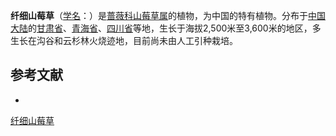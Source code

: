 {{Speciesbox
| name = 纤细山莓草
| status = 
| status_system = 
| image =
| genus = Sibbaldia
| species = tenuis
| authority = Hand.-Mazz.
}}

'''纤细山莓草'''（[[学名|学名]]：{{lang|la|''Sibbaldia tenuis''}}）是[[蔷薇科|蔷薇科]][[山莓草属|山莓草属]]的植物，为中国的特有植物。分布于[[中国大陆|中国大陆]]的[[甘肃省|甘肃省]]、[[青海省|青海省]]、[[四川省|四川省]]等地，生长于海拔2,500米至3,600米的地区，多生长在沟谷和云杉林火烧迹地，目前尚未由人工引种栽培。

== 参考文献 ==
<div class="references-small">
* {{cite web| url =http://www.bioinfo.cn/db05/KmzwSpecies.php?action=view&id=19518| title =纤细山莓草| work =《中国高等植物数据库全库》| publisher =中国科学院微生物研究所| author =昆明植物研究所| accessdate =2009-02-25| deadurl =yes| archiveurl =https://web.archive.org/web/20160305103217/http://www.bioinfo.cn/db05/KmzwSpecies.php?action=view&id=19518| archivedate =2016-03-05}}
</div>
{{Taxonbar|from=Q15230666}}

[[Category:山莓草属|纤细山莓草]]


{{植物小作品}}